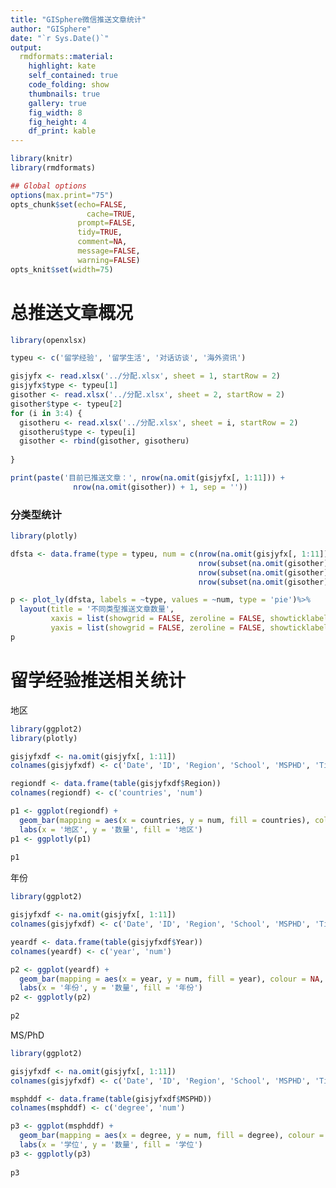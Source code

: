```yaml
---
title: "GISphere微信推送文章统计"
author: "GISphere"
date: "`r Sys.Date()`"
output:
  rmdformats::material:
    highlight: kate
    self_contained: true
    code_folding: show
    thumbnails: true
    gallery: true
    fig_width: 8
    fig_height: 4
    df_print: kable
---
```



```r
library(knitr)
library(rmdformats)

## Global options
options(max.print="75")
opts_chunk$set(echo=FALSE,
	             cache=TRUE,
               prompt=FALSE,
               tidy=TRUE,
               comment=NA,
               message=FALSE,
               warning=FALSE)
opts_knit$set(width=75)
```

# 总推送文章概况

```r
library(openxlsx)

typeu <- c('留学经验', '留学生活', '对话访谈', '海外资讯')

gisjyfx <- read.xlsx('../分配.xlsx', sheet = 1, startRow = 2)
gisjyfx$type <- typeu[1]
gisother <- read.xlsx('../分配.xlsx', sheet = 2, startRow = 2)
gisother$type <- typeu[2]
for (i in 3:4) {
  gisotheru <- read.xlsx('../分配.xlsx', sheet = i, startRow = 2)
  gisotheru$type <- typeu[i]
  gisother <- rbind(gisother, gisotheru)
  
}

print(paste('目前已推送文章：', nrow(na.omit(gisjyfx[, 1:11])) + 
              nrow(na.omit(gisother)) + 1, sep = ''))
```

### 分类型统计

```r
library(plotly)

dfsta <- data.frame(type = typeu, num = c(nrow(na.omit(gisjyfx[, 1:11])), 
                                          nrow(subset(na.omit(gisother), na.omit(gisother)[,7] == typeu[2])), 
                                          nrow(subset(na.omit(gisother), na.omit(gisother)[,7] == typeu[3])), 
                                          nrow(subset(na.omit(gisother), na.omit(gisother)[,7] == typeu[4]))))

p <- plot_ly(dfsta, labels = ~type, values = ~num, type = 'pie')%>%
  layout(title = '不同类型推送文章数量',
         xaxis = list(showgrid = FALSE, zeroline = FALSE, showticklabels = FALSE),
         yaxis = list(showgrid = FALSE, zeroline = FALSE, showticklabels = FALSE))
p

```


# 留学经验推送相关统计

地区

```r
library(ggplot2)
library(plotly)

gisjyfxdf <- na.omit(gisjyfx[, 1:11])
colnames(gisjyfxdf) <- c('Date', 'ID', 'Region', 'School', 'MSPHD', 'Title', 'Year', 'Note', 'Author', 'Editor', 'Status')

regiondf <- data.frame(table(gisjyfxdf$Region))
colnames(regiondf) <- c('countries', 'num')

p1 <- ggplot(regiondf) + 
  geom_bar(mapping = aes(x = countries, y = num, fill = countries), colour = NA, stat = 'identity') + 
  labs(x = '地区', y = '数量', fill = '地区')
p1 <- ggplotly(p1)
  
p1  
```

年份

```r
library(ggplot2)

gisjyfxdf <- na.omit(gisjyfx[, 1:11])
colnames(gisjyfxdf) <- c('Date', 'ID', 'Region', 'School', 'MSPHD', 'Title', 'Year', 'Note', 'Author', 'Editor', 'Status')

yeardf <- data.frame(table(gisjyfxdf$Year))
colnames(yeardf) <- c('year', 'num')

p2 <- ggplot(yeardf) + 
  geom_bar(mapping = aes(x = year, y = num, fill = year), colour = NA, stat = 'identity') + 
  labs(x = '年份', y = '数量', fill = '年份')
p2 <- ggplotly(p2)
  
p2
```

MS/PhD

```r
library(ggplot2)

gisjyfxdf <- na.omit(gisjyfx[, 1:11])
colnames(gisjyfxdf) <- c('Date', 'ID', 'Region', 'School', 'MSPHD', 'Title', 'Year', 'Note', 'Author', 'Editor', 'Status')

msphddf <- data.frame(table(gisjyfxdf$MSPHD))
colnames(msphddf) <- c('degree', 'num')

p3 <- ggplot(msphddf) + 
  geom_bar(mapping = aes(x = degree, y = num, fill = degree), colour = NA, stat = 'identity') + 
  labs(x = '学位', y = '数量', fill = '学位')
p3 <- ggplotly(p3)
  
p3
```